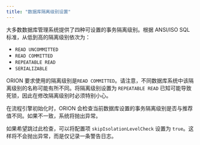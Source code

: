 ```yaml
---
title: "数据库隔离级别设置"
---
```


大多数数据库管理系统提供了四种可设置的事务隔离级别。根据 ANSI/ISO SQL 标准，从低到高的隔离级别依次为：

- `READ UNCOMMITTED`
- `READ COMMITTED`
- `REPEATABLE READ`
- `SERIALIZABLE`

ORION 要求使用的隔离级别是`READ COMMITTED`。请注意，不同数据库系统中该隔离级别的名称可能有所不同。将隔离级别设置为 `REPEATABLE READ` 已知可能导致死锁，因此在修改隔离级别时必须特别小心。

在流程引擎初始化时，ORION 会检查当前数据库设置的事务隔离级别是否与推荐值不同。如果不一致，系统将抛出异常。

如果希望跳过此检查，可以将配置项 `skipIsolationLevelCheck` 设置为 `true`。这样将不会抛出异常，而是仅记录一条警告日志。